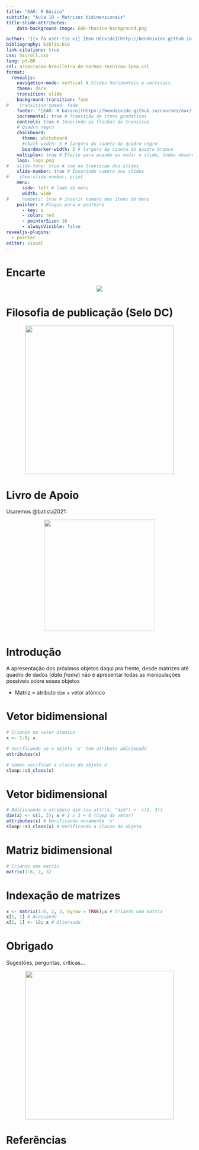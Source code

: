 ```yaml
---
title: "EAR: R Básico"
subtitle: "Aula 10 - Matrizes bidimensionais"
title-slide-attributes:
    data-background-image: EAR-rbasico-background.png

author: "{{< fa user-tie >}} [Ben Dêivide](http://bendeivide.github.io) | {{< fa school >}} [UFSJ](https://www.ufsj.edu.br/)"
bibliography: biblio.bib
link-citations: true
css: hscroll.css
lang: pt-BR
csl: associacao-brasileira-de-normas-tecnicas-ipea.csl
format: 
  revealjs:
    navigation-mode: vertical # Slides horizontais e verticais
    theme: dark
    transition: slide
    background-transition: fade
#    transition-speed: fade
    footer: "[EAR: R básico](https://bendeivide.github.io/courses/ear/) | <https://bendeivide.github.io/>" # Rodapé
    incremental: true # Transição de itens gradativos
    controls: true # Inserindo as flechas de transicao
    # Quadro negro
    chalkboard: 
      theme: whiteboard
      #chalk-width: 5 # largura da caneta do quadro negro
      boardmarker-width: 5 # largura da caneta do quadro branco
    multiplex: true # Efeito para quando eu mudar o slide, todos observarao mudando em seus browsers tbm
    logo: logo.png
#   slide-tone: true # som na transicao dos slides
    slide-number: true # Inserindo numero nos slides
#    show-slide-number: print
    menu:
      side: left # lado do menu
      width: wide
#     numbers: true # inserir numero nos itens do menu
    pointer: # Plugin para o ponteiro
      - key: q
      - color: red
      - pointerSize: 16
      - alwaysVisible: false
revealjs-plugins:
  - pointer
editor: visual
---
```


# Encarte {background-image="EAR-rbasico-background-02.png"}

<center>

![](EAR-rbasico.png) 

</center>

# Filosofia de publicação (Selo DC) {background-image="EAR-rbasico-background-02.png"}

<a href="https://bendeivide.github.io/dc/" target="_blank" style="text-align: center;">

<img src="SeloDC-branco.png" width = "400">

</a>

# Livro de Apoio {background-image="EAR-rbasico-background-02.png"}

Usaremos @batista2021:

<a href="https://bendeivide.github.io/books/eambr01/" target="_blank" style="text-align: center;">

<img src="hardcover01.png" width = "300">

</a>

# Introdução

A apresentação dos próximos objetos daqui pra frente, desde matrizes até quadro de dados (*data frame*) não é apresentar todas as manipulações possíveis sobre esses objetos

- Matriz = atributo `dim` + vetor atômico

# Vetor bidimensional

```r
# Criando um vetor atomico
x <- 1:6; x

# Verificando se o objeto 'x' tem atributo adicionado
attributes(x)

# Vamos verificar a classe do objeto x
sloop::s3_class(x)
```

# Vetor bidimensional

```r
# Adicionando o atributo dim (ou attr(x, "dim") <- c(2, 3))
dim(x) <- c(2, 3); x # 2 x 3 = 6 (Comp do vetor)
attributes(x) # Verificando novamente 'x'
sloop::s3_class(x) # Verificando a classe do objeto
```

# Matriz bidimensional

```r
# Criando uma matriz
matrix(1:6, 2, 3)
```

# Indexação de matrizes

```r
x <- matrix(1:6, 2, 3, byrow = TRUE);x # Criando uma matriz
x[1, 1] # Acessando
x[1, 1] <- 10; x # Alterando
```

# Obrigado {background-image="EAR-rbasico-background-02.png"}

Sugestões, perguntas, críticas...

<a href="https://bendeivide.github.io/courses/ear/rbasico/" target="_blank" style="text-align: center;">

<img src="EAR-rbasico02.png" width = "400">

</a>

# Referências {background-image="EAR-rbasico-background-02.png"}
